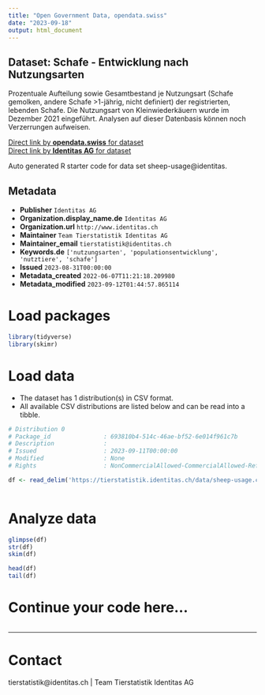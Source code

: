 ```yaml
---
title: "Open Government Data, opendata.swiss"
date: "2023-09-18"
output: html_document
---
```


## Dataset: Schafe - Entwicklung nach Nutzungsarten

Prozentuale Aufteilung sowie Gesamtbestand je Nutzungsart (Schafe gemolken, andere Schafe >1-jährig, nicht definiert) der registrierten, lebenden Schafe. Die Nutzungsart von Kleinwiederkäuern wurde im Dezember 2021 eingeführt. Analysen auf dieser Datenbasis können noch Verzerrungen aufweisen.

[Direct link by **opendata.swiss** for dataset](https://opendata.swiss/de/dataset/schafe-entwicklung-nach-nutzungsarten)<br>
[Direct link by **Identitas AG** for dataset](https://tierstatistik.identitas.ch/)

Auto generated R starter code for data set sheep-usage@identitas.

## Metadata

- **Publisher** `Identitas AG`
- **Organization.display_name.de** `Identitas AG`
- **Organization.url** `http://www.identitas.ch`
- **Maintainer** `Team Tierstatistik Identitas AG`
- **Maintainer_email** `tierstatistik@identitas.ch`
- **Keywords.de** `['nutzungsarten', 'populationsentwicklung', 'nutztiere', 'schafe']`
- **Issued** `2023-08-31T00:00:00`
- **Metadata_created** `2022-06-07T11:21:18.209980`
- **Metadata_modified** `2023-09-12T01:44:57.865114`


# Load packages

```r

library(tidyverse)
library(skimr)

```

# Load data

-   The dataset has 1 distribution(s) in CSV format.
-   All available CSV distributions are listed below and can be read into a tibble.

```r

# Distribution 0
# Package_id               : 693810b4-514c-46ae-bf52-6e014f961c7b
# Description              : 
# Issued                   : 2023-09-11T00:00:00
# Modified                 : None
# Rights                   : NonCommercialAllowed-CommercialAllowed-ReferenceRequired

df <- read_delim('https://tierstatistik.identitas.ch/data/sheep-usage.csv')



```

# Analyze data

```r

glimpse(df)
str(df)
skim(df)

head(df)
tail(df)

```

# Continue your code here...

```r

```

------------------------------------------------------------------------

# Contact

tierstatistik@identitas.ch | Team Tierstatistik Identitas AG
